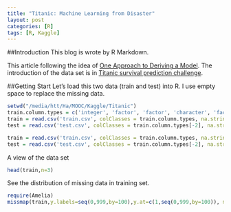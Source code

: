```yaml
---
title: "Titanic: Machine Learning from Disaster"
layout: post
categories: [R]
tags: [R, Kaggle]
---
```


##Introduction
This blog is wrote by R Markdown.

This article following the idea of [One Approach to Deriving a Model](https://github.com/wehrley/wehrley.github.io/blob/master/SOUPTONUTS.md). The introduction of the data set is in [Titanic survival prediction challenge](https://www.kaggle.com/c/titanic-gettingStarted).

##Getting Start
Let's load this two data (train and test) into R. I use empty space to replace the missing data.
```r
setwd("/media/htt/Ha/MOOC/Kaggle/Titanic")
train.column.types = c('integer', 'factor', 'factor', 'character', 'factor', 'numeric', 'integer', 'integer', 'character', 'numeric', 'character', 'factor')
train = read.csv('train.csv', colClasses = train.column.types, na.strings = c(NA, ''))
test = read.csv('test.csv', colClasses = train.column.types[-2], na.strings = c(NA, ''))
```
```r
train = read.csv('train.csv', colClasses = train.column.types, na.strings = c(NA, ''))
test = read.csv('test.csv', colClasses = train.column.types[-2], na.strings = c(NA, ''))
```
A view of the data set 
```r
head(train,n=3)
```


See the distribution of missing data in training set.
```r
require(Amelia)
missmap(train,y.labels=seq(0,999,by=100),y.at=c(1,seq(0,999,by=100)), main="Missing data in training set")
```






